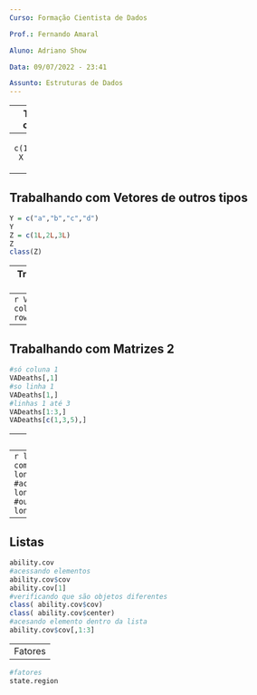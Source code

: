 ```yaml
---
Curso: Formação Cientista de Dados 

Prof.: Fernando Amaral

Aluno: Adriano Show

Data: 09/07/2022 - 23:41

Assunto: Estruturas de Dados
---
```


---
 Trabalhando com Vetores
---
```r
X  = c(1,2,3,4,5,6)  
X 
X[1]
X[1] = 10
X[1]
```
---
 Trabalhando com Vetores de outros tipos
---
```r
Y = c("a","b","c","d")
Y
Z = c(1L,2L,3L)
Z
class(Z)
```
---
Trabalhando com Matrizes
---
```r
VADeaths
colnames(VADeaths)
rownames(VADeaths)
```
---
Trabalhando com Matrizes 2
---
```r
#só coluna 1
VADeaths[,1]
#so linha 1
VADeaths[1,]
#linhas 1 até 3
VADeaths[1:3,]
VADeaths[c(1,3,5),]
```
---
Data Frame
---
```r
longley
#funcina como matriz
longley[,1:3]
#acessar coluna com $
longley$Unemployed
#ou nome
longley['Unemployed']
```
---
Listas
---
```r
ability.cov 
#acessando elementos
ability.cov$cov
ability.cov[1]
#verificando que são objetos diferentes
class( ability.cov$cov)
class( ability.cov$center)
#acesando elemento dentro da lista
ability.cov$cov[,1:3]
```
---
Fatores
---
```r
#fatores
state.region
```


